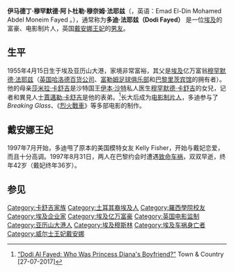 {{Infobox person
| name = دودي الفايد<br>Dodi Fayed<br>多迪·法耶兹
| image = 112407-Harrods-DiannaDodiMemorial2.jpg
| image_size = 250px
| caption = 多迪·法耶兹和戴安娜在[[哈洛德百貨公司|哈洛德百貨公司]]的照片
| birthname = عماد الدين محمد عبد المنعم الفايد<br>Emad El-Din Mohamed Abdel Moneim Fayed
| birth_date = {{birth date|1955|4|15}}
| birth_place = {{EGY}}[[亚历山大|亚历山大]]
| death_date = {{death date and age|1997|8|31|1955|4|15}}
| death_place = {{FRA}}[[巴黎|巴黎]][[阿尔玛桥|阿尔玛桥]]
| resting_place = {{flag|England}}[[薩里郡|薩里郡]]
| 教育程度 = [[羅西學院|羅西學院]]
| 伴侣  = [[戴安娜王妃|戴安娜王妃]]<br>（1997.07～08.31，车祸双亡）
| spouse = {{marriage|Susanne Gregard|1986|1987|reason=divorced}}
| parents = [[穆罕默德·法耶兹|穆罕默德·法耶兹]]<br>莎米拉·卡舒吉
}}

'''伊马德丁·穆罕默德·阿卜杜勒·穆奈姆·法耶兹'''（'''{{lang-ar|عماد الدين محمد عبد المنعم الفايد}}'''，英语：Emad El-Din Mohamed Abdel Moneim Fayed 。{{bd|1955年|4月15日|1997年|8月31日|catIdx=Fayed, Dodi}}），通常称为'''多迪·法耶兹（Dodi Fayed）''' 是一位[[埃及|埃及]]的富豪、电影制片人，英国[[戴安娜王妃|戴安娜王妃]]的[[男友|男友]]。

==生平==
1955年4月15日生于埃及亚历山大港，家境非常富裕，其父是[[埃及|埃及]]亿万富翁[[穆罕默德·法耶兹|穆罕默德·法耶兹]]（[[英国|英国]][[哈洛德百货公司|哈洛德百货公司]]、[[富勒姆足球俱乐部|富勒姆足球俱乐部]]和[[巴黎里茨宾馆|巴黎里茨宾馆]]的拥有者）。他的母亲[[莎米拉·卡舒吉|莎米拉·卡舒吉]]是沙特国王[[伊本·沙特|伊本·沙特]]私人医生[[穆罕默德·卡舒吉|穆罕默德·卡舒吉]]的女兒，记者和異見人士[[賈邁勒·卡舒吉|賈邁勒·卡舒吉]]是他的表弟。<ref>[https://www.townandcountrymag.com/society/money-and-power/a10349140/who-is-dodi-al-fayed-princess-diana-boyfriend/ “Dodi Al Fayed: Who Was Princess Diana's Boyfriend?”] {{Wayback|url=https://www.townandcountrymag.com/society/money-and-power/a10349140/who-is-dodi-al-fayed-princess-diana-boyfriend/ |date=20210128180842 }} Town & Country [27-07-2017]</ref>长大后成为[[电影制片人|电影制片人]]，多迪参与了''Breaking Glass''、《[[烈火戰車_(英國電影)|烈火戰車]]》等多部电影的制作。

== 戴安娜王妃 ==
1997年7月开始，多迪甩了原本的美国模特女友 Kelly Fisher，开始与戴妃恋爱，而且十分高调。1997年8月31日，两人在巴黎约会时遭遇[[戴安娜王妃之死|致命车祸]]，双双早逝，终年42岁（戴妃终年36岁）。

==参见==
{{reflist}}

{{Authority control}}
{{DEFAULTSORT: Fayed, Dodi}}
[[Category:卡舒吉家族|Category:卡舒吉家族]]
[[Category:土耳其裔埃及人|Category:土耳其裔埃及人]]
[[Category:羅西學院校友|Category:羅西學院校友]]
[[Category:埃及企业家|Category:埃及企业家]]
[[Category:埃及亿万富豪|Category:埃及亿万富豪]]
[[Category:英国电影监制|Category:英国电影监制]]
[[Category:亚历山大港人|Category:亚历山大港人]]
[[Category:埃及穆斯林|Category:埃及穆斯林]]
[[Category:埃及车祸身亡者|Category:埃及车祸身亡者]]
[[Category:威尔士王妃戴安娜|Category:威尔士王妃戴安娜]]
{{Egypt-bio-stub}}